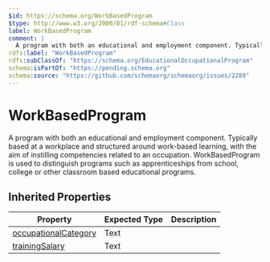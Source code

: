 ```yaml
---
$id: https://schema.org/WorkBasedProgram
$type: http://www.w3.org/2000/01/rdf-schema#Class
label: WorkBasedProgram
comment: |
  A program with both an educational and employment component. Typically based at a workplace and structured around work-based learning, with the aim of instilling competencies related to an occupation. WorkBasedProgram is used to distinguish programs such as apprenticeships from school, college or other classroom based educational programs.
rdfs:label: "WorkBasedProgram"
rdfs:subClassOf: "https://schema.org/EducationalOccupationalProgram"
schema:isPartOf: "https://pending.schema.org"
schema:source: "https://github.com/schemaorg/schemaorg/issues/2289"
---
```


# WorkBasedProgram

A program with both an educational and employment component. Typically based at a workplace and structured around work-based learning, with the aim of instilling competencies related to an occupation. WorkBasedProgram is used to distinguish programs such as apprenticeships from school, college or other classroom based educational programs.

## Inherited Properties

| Property | Expected Type | Description |
| --- | --- | --- |
| [occupationalCategory](https://schema.org/occupationalCategory) | Text |  |
| [trainingSalary](https://schema.org/trainingSalary) | Text |  |
